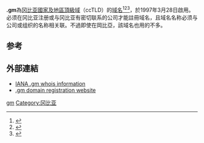 {{expand English|time=2018-04-01T09:25:56+00:00}}
'''.gm'''為[[冈比亚|冈比亚]][[國家及地區頂級域|國家及地區頂級域]]（ccTLD）的[[域名|域名]]<ref>{{Cite book|title=常用电脑词语速查手册|last=何弘主编|first=|publisher=西安：西安出版社|date=2000-07|isbn=7-80594-644-2|location=|pages=201-202}}</ref><ref>{{Cite book|title=英德汉广播电视技术词典|last=（德）赫伯特·蒂尔曼（Herbert Tillmann）编；梁瑛等译|first=|publisher=北京：中国广播电视出版社|year=2002|isbn=7-5043-3793-5|location=|pages=440-442}}</ref><ref>{{Cite book|title=大学计算机基础|last=刘丕娥主编|first=|publisher=哈尔滨：哈尔滨工业大学出版社|year=2010|isbn=978-7-5603-3056-3|location=|pages=342-345}}</ref>，於1997年3月28日啟用。必须在冈比亚注册或与冈比亚有密切联系的公司才能註冊域名，且域名名称必须与公司或组织的名称相关联。不過即使在岡比亞，該域名也用的不多。

== 参考 ==
{{reflist}}

== 外部連結 ==

* [http://www.iana.org/root-whois/gm.htm IANA .gm whois information]{{Wayback|url=http://www.iana.org/root-whois/gm.htm |date=20060427120008 }}
* [http://www.nic.gm/ .gm domain registration website]{{Wayback|url=http://www.nic.gm/ |date=20190111131437 }}

{{CcTLD}}
{{网络小作品}}

[[Category:國家及地區頂級域|gm]]
[[Category:冈比亚|Category:冈比亚]]